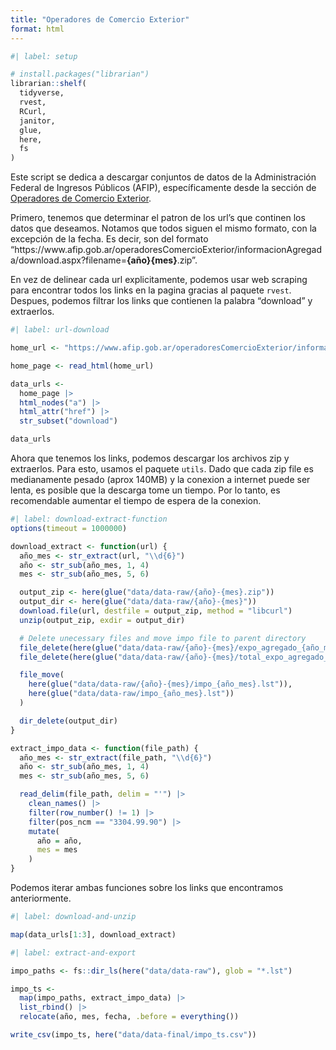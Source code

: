 ```yaml
---
title: "Operadores de Comercio Exterior"
format: html
---
```


```r
#| label: setup

# install.packages("librarian")
librarian::shelf(
  tidyverse,
  rvest,
  RCurl,
  janitor,
  glue,
  here,
  fs
)
```

Este script se dedica a descargar conjuntos de datos de la Administración Federal de Ingresos Públicos (AFIP), específicamente desde la sección de [Operadores de Comercio Exterior](https://www.afip.gob.ar/operadoresComercioExterior/informacionAgregada/informacion-agregada.asp).

Primero, tenemos que determinar el patron de los url's que continen los datos que deseamos. Notamos que todos siguen el mismo formato, con la excepción de la fecha. Es decir, son del formato "https://www.afip.gob.ar/operadoresComercioExterior/informacionAgregada/download.aspx?filename=**{año}{mes}**.zip".

En vez de delinear cada url explicitamente, podemos usar web scraping para encontrar todos los links en la pagina gracias al paquete `rvest`. Despues, podemos filtrar los links que contienen la palabra "download" y extraerlos.

```r
#| label: url-download

home_url <- "https://www.afip.gob.ar/operadoresComercioExterior/informacionAgregada/informacion-agregada.asp"

home_page <- read_html(home_url)

data_urls <-
  home_page |>
  html_nodes("a") |>
  html_attr("href") |>
  str_subset("download")

data_urls
```

Ahora que tenemos los links, podemos descargar los archivos zip y extraerlos. Para esto, usamos el paquete `utils`. Dado que cada zip file es medianamente pesado (aprox 140MB) y la conexion a internet puede ser lenta, es posible que la descarga tome un tiempo. Por lo tanto, es recomendable aumentar el tiempo de espera de la conexion.

```r
#| label: download-extract-function
options(timeout = 1000000)

download_extract <- function(url) {
  año_mes <- str_extract(url, "\\d{6}")
  año <- str_sub(año_mes, 1, 4)
  mes <- str_sub(año_mes, 5, 6)

  output_zip <- here(glue("data/data-raw/{año}-{mes}.zip"))
  output_dir <- here(glue("data/data-raw/{año}-{mes}"))
  download.file(url, destfile = output_zip, method = "libcurl")
  unzip(output_zip, exdir = output_dir)

  # Delete unecessary files and move impo file to parent directory
  file_delete(here(glue("data/data-raw/{año}-{mes}/expo_agregado_{año_mes}.lst")))
  file_delete(here(glue("data/data-raw/{año}-{mes}/total_expo_agregado_{año_mes}.lst")))

  file_move(
    here(glue("data/data-raw/{año}-{mes}/impo_{año_mes}.lst")),
    here(glue("data/data-raw/impo_{año_mes}.lst"))
  )

  dir_delete(output_dir)
}

extract_impo_data <- function(file_path) {
  año_mes <- str_extract(file_path, "\\d{6}")
  año <- str_sub(año_mes, 1, 4)
  mes <- str_sub(año_mes, 5, 6)

  read_delim(file_path, delim = "'") |>
    clean_names() |>
    filter(row_number() != 1) |>
    filter(pos_ncm == "3304.99.90") |>
    mutate(
      año = año,
      mes = mes
    )
}
```

Podemos iterar ambas funciones sobre los links que encontramos anteriormente.

```r
#| label: download-and-unzip

map(data_urls[1:3], download_extract)
```

```r
#| label: extract-and-export

impo_paths <- fs::dir_ls(here("data/data-raw"), glob = "*.lst")

impo_ts <-
  map(impo_paths, extract_impo_data) |>
  list_rbind() |>
  relocate(año, mes, fecha, .before = everything())

write_csv(impo_ts, here("data/data-final/impo_ts.csv"))
```
